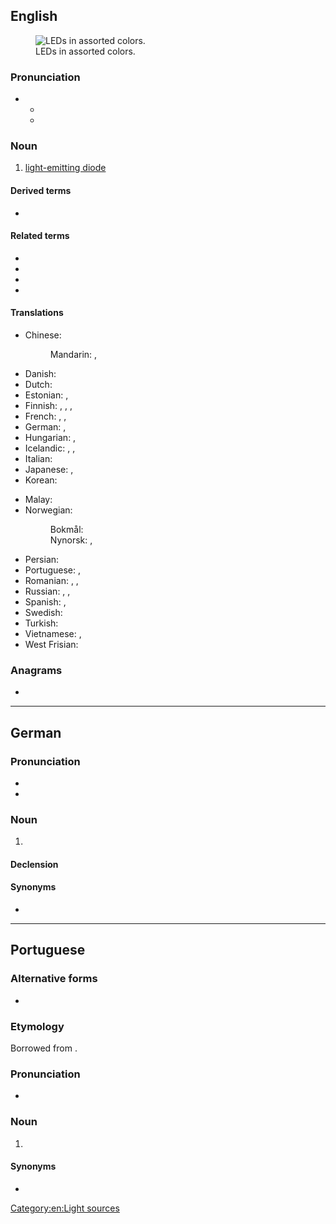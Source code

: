 {{also|led|leð}}
==English==
{{wikipedia}}
[[File:LEDs.jpg|thumb|right|LEDs in assorted colors.]]

===Pronunciation===
* {{IPA|en|/ɛl.iː.ˈdiː/|/lɛd/}}
** {{audio|en|LL-Q1860 (eng)-Vealhurl-LED1.wav|Audio (UK)}}
** {{audio|en|LL-Q1860 (eng)-Vealhurl-LED2.wav|Audio (UK)}}

===Noun===
{{en-noun}}

# [[light-emitting diode]]

====Derived terms====
* {{l|en|OLED}}

====Related terms====
* {{l|en|CRT}}
* {{l|en|LCD}}
* {{l|en|TFT}}
* {{l|en|VDU}}

====Translations====
{{trans-top|light-emitting diode}}
* Chinese:
*: Mandarin: {{t+|cmn|發光二極管|sc=Hani}}, {{t+|cmn|发光二极管|tr=fāguāng èrjíguǎn|sc=Hani}}
* Danish: {{t|da|lysdiode|c}}
* Dutch: {{t+|nl|led|m}}
* Estonian: {{t+|et|valgusdiood}}, {{t+|et|LED}}
* Finnish: {{t+|fi|hohtodiodi}}, {{t+|fi|loistediodi}}, {{t+|fi|LED}}, {{t+|fi|ledi}} {{qualifier|colloquial}}
* French: {{t+|fr|diode électroluminescente|f}}, {{t+|fr|DEL|f}}, {{t+|fr|LED|f}}
* German: {{t+|de|LED|f}}, {{t+|de|Leuchtdiode|f}}
* Hungarian: {{t+|hu|LED}}, {{t+|hu|fénykibocsátó dióda}}
* Icelandic: {{t|is|ljósdíóða|f}}, {{t|is|ljóstvistur|m}}, {{t|is|ljóstvískaut|n}}
* Italian: {{t+|it|LED|m}}
* Japanese: {{t+|ja|発光ダイオード|tr=hakkō daiōdo|sc=Jpan}}, {{t+|ja|LED}}
* Korean: {{t|ko|발광 다이오드}}
{{trans-mid}}
* Malay: {{t|ms|diod pemancar cahaya}}
* Norwegian:
*: Bokmål: {{t|nb|lysdiode|m}}
*: Nynorsk: {{t|nn|lysdiode|m}}, {{t|nn|ljosdiode|m}}
* Persian: {{t|fa|ال‌ای‌دی|tr=el-i-di|sc=fa-Arab}}
* Portuguese: {{t+|pt|LED|m}}, {{t|pt|díodo emissor de luz|m}}
* Romanian: {{t|ro|diodă luminoasă|f}}, {{t|ro|LED|n}}, {{t|ro|diodă emitentă de lumină|f}}
* Russian: {{t|ru|СД|m}}, {{t|ru|СИД|m}}, {{t+|ru|светодио́д|m}}
* Spanish: {{t|es|diodo luminoso|m}}, {{t+|es|led|m}}
* Swedish: {{t+|sv|lysdiod|c}}
* Turkish: {{t+|tr|ışık yayan ikizuç}}
* Vietnamese: {{t|vi|ống hai cực phát quang}}, {{t|vi|đèn ống hai cực}}
* West Frisian: {{t|fy|dioade-lampke|n}}
{{trans-bottom}}

===Anagrams===
* {{anagrams|en|a=del|'eld|DLE|Del|Del.|EDL|LDE|del|del.|eld}}

[[Category:en:Light sources]]

----

==German==

===Pronunciation===
* {{IPA|en|/ˌɛl ˌeː ˈdeː/}}
* {{audio|de|De-LED.ogg|Audio}}

===Noun===
{{de-noun|f|LED|LEDs}}

# {{l|en|LED}} {{gloss|light-emitting diode}}

====Declension====
{{de-decl-noun-f|s}}

====Synonyms====
* {{l|de|Leuchtdiode}}

----

==Portuguese==

===Alternative forms===
* {{l|pt|led}}

===Etymology===
Borrowed from {{bor|pt|en|LED}}.

===Pronunciation===
* {{a|Brazil}} {{IPA|pt|/ˈlɛd͡ʒ/}}

===Noun===
{{pt-noun|m|s}}

# {{l|en|LED}} {{gloss|light-emitting diode}}

====Synonyms====
* {{l|pt|díodo emissor de luz}}